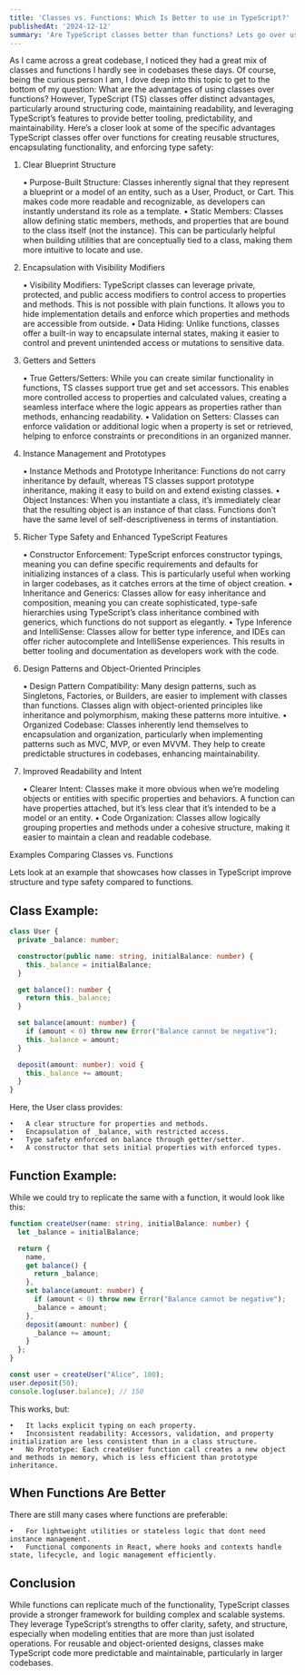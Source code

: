 ```yaml
---
title: 'Classes vs. Functions: Which Is Better to use in TypeScript?'
publishedAt: '2024-12-12'
summary: 'Are TypeScript classes better than functions? Lets go over using classes over functions in TypeScript, including structuring code, maintaining readability, and leveraging TypeScripts features.'
---
```


As I came across a great codebase, I noticed they had a great mix of classes and functions I hardly see in codebases these days. Of course, being the curious person I am, I dove deep into this topic to get to the bottom of my question: What are the advantages of using classes over functions? However, TypeScript (TS) classes offer distinct advantages, particularly around structuring code, maintaining readability, and leveraging TypeScript’s features to provide better tooling, predictability, and maintainability. Here’s a closer look at some of the specific advantages TypeScript classes offer over functions for creating reusable structures, encapsulating functionality, and enforcing type safety:

1. Clear Blueprint Structure

	•	Purpose-Built Structure: Classes inherently signal that they represent a blueprint or a model of an entity, such as a User, Product, or Cart. This makes code more readable and recognizable, as developers can instantly understand its role as a template.
	•	Static Members: Classes allow defining static members, methods, and properties that are bound to the class itself (not the instance). This can be particularly helpful when building utilities that are conceptually tied to a class, making them more intuitive to locate and use.

2. Encapsulation with Visibility Modifiers

	•	Visibility Modifiers: TypeScript classes can leverage private, protected, and public access modifiers to control access to properties and methods. This is not possible with plain functions. It allows you to hide implementation details and enforce which properties and methods are accessible from outside.
	•	Data Hiding: Unlike functions, classes offer a built-in way to encapsulate internal states, making it easier to control and prevent unintended access or mutations to sensitive data.

3. Getters and Setters

	•	True Getters/Setters: While you can create similar functionality in functions, TS classes support true get and set accessors. This enables more controlled access to properties and calculated values, creating a seamless interface where the logic appears as properties rather than methods, enhancing readability.
	•	Validation on Setters: Classes can enforce validation or additional logic when a property is set or retrieved, helping to enforce constraints or preconditions in an organized manner.

4. Instance Management and Prototypes

	•	Instance Methods and Prototype Inheritance: Functions do not carry inheritance by default, whereas TS classes support prototype inheritance, making it easy to build on and extend existing classes.
	•	Object Instances: When you instantiate a class, it’s immediately clear that the resulting object is an instance of that class. Functions don’t have the same level of self-descriptiveness in terms of instantiation.

5. Richer Type Safety and Enhanced TypeScript Features

	•	Constructor Enforcement: TypeScript enforces constructor typings, meaning you can define specific requirements and defaults for initializing instances of a class. This is particularly useful when working in larger codebases, as it catches errors at the time of object creation.
	•	Inheritance and Generics: Classes allow for easy inheritance and composition, meaning you can create sophisticated, type-safe hierarchies using TypeScript’s class inheritance combined with generics, which functions do not support as elegantly.
	•	Type Inference and IntelliSense: Classes allow for better type inference, and IDEs can offer richer autocomplete and IntelliSense experiences. This results in better tooling and documentation as developers work with the code.

6. Design Patterns and Object-Oriented Principles

	•	Design Pattern Compatibility: Many design patterns, such as Singletons, Factories, or Builders, are easier to implement with classes than functions. Classes align with object-oriented principles like inheritance and polymorphism, making these patterns more intuitive.
	•	Organized Codebase: Classes inherently lend themselves to encapsulation and organization, particularly when implementing patterns such as MVC, MVP, or even MVVM. They help to create predictable structures in codebases, enhancing maintainability.

7. Improved Readability and Intent

	•	Clearer Intent: Classes make it more obvious when we’re modeling objects or entities with specific properties and behaviors. A function can have properties attached, but it’s less clear that it’s intended to be a model or an entity.
	•	Code Organization: Classes allow logically grouping properties and methods under a cohesive structure, making it easier to maintain a clean and readable codebase.

Examples Comparing Classes vs. Functions

Lets look at an example that showcases how classes in TypeScript improve structure and type safety compared to functions.

## Class Example:

```typescript
class User {
  private _balance: number;

  constructor(public name: string, initialBalance: number) {
    this._balance = initialBalance;
  }

  get balance(): number {
    return this._balance;
  }

  set balance(amount: number) {
    if (amount < 0) throw new Error("Balance cannot be negative");
    this._balance = amount;
  }

  deposit(amount: number): void {
    this._balance += amount;
  }
}
```

Here, the User class provides:

	•	A clear structure for properties and methods.
	•	Encapsulation of _balance, with restricted access.
	•	Type safety enforced on balance through getter/setter.
	•	A constructor that sets initial properties with enforced types.

## Function Example:

While we could try to replicate the same with a function, it would look like this:

```typescript
function createUser(name: string, initialBalance: number) {
  let _balance = initialBalance;

  return {
    name,
    get balance() {
      return _balance;
    },
    set balance(amount: number) {
      if (amount < 0) throw new Error("Balance cannot be negative");
      _balance = amount;
    },
    deposit(amount: number) {
      _balance += amount;
    }
  };
}

const user = createUser("Alice", 100);
user.deposit(50);
console.log(user.balance); // 150
```
This works, but:

	•	It lacks explicit typing on each property.
	•	Inconsistent readability: Accessors, validation, and property initialization are less consistent than in a class structure.
	•	No Prototype: Each createUser function call creates a new object and methods in memory, which is less efficient than prototype inheritance.

## When Functions Are Better

There are still many cases where functions are preferable:

	•	For lightweight utilities or stateless logic that dont need instance management.
	•	Functional components in React, where hooks and contexts handle state, lifecycle, and logic management efficiently.

## Conclusion

While functions can replicate much of the functionality, TypeScript classes provide a stronger framework for building complex and scalable systems. They leverage TypeScript’s strengths to offer clarity, safety, and structure, especially when modeling entities that are more than just isolated operations. For reusable and object-oriented designs, classes make TypeScript code more predictable and maintainable, particularly in larger codebases.